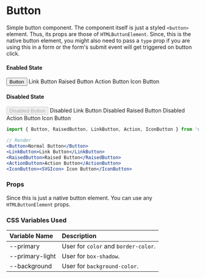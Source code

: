 
<Meta title='Components/Button' component={Button} />

# Button

Simple button component. The component itself is just a styled `<button>` element. Thus, its props are those
of `HTMLButtonElement`. Since, this is the native button element, you might also need to pass a `type` prop
if you are using this in a form or the form's submit event will get triggered on button click.

#### Enabled State
<Preview>
    <Button>Button</Button>
    <LinkButton>Link Button</LinkButton>
    <RaisedButton>Raised Button</RaisedButton>
    <ActionButton>Action Button</ActionButton>
    <IconButton><SearchIcon /> Icon Button</IconButton>
</Preview>

#### Disabled State
<Preview>
    <Button disabled>Disabled Button</Button>
    <LinkButton disabled>Disabled Link Button</LinkButton>
    <RaisedButton disabled>Disabled Raised Button</RaisedButton>
    <ActionButton disabled>Disabled Action Button</ActionButton>
    <IconButton disabled><SearchIcon /> Icon Button</IconButton>
</Preview>

```jsx
import { Button, RaisedButton, LinkButton, Action, IconButton } from 'no-frills-ui';

// Render
<Button>Normal Button</Button>
<LinkButton>Link Button</LinkButton>
<RaisedButton>Raised Button</RaisedButton>
<ActionButton>Action Button</ActionButton>
<IconButton><SVGIcon> Icon Button</IconButton>
```

### Props

Since this is just a native button element. You can use any `HTMLButtonElement` props.

### CSS Variables Used

| Variable Name | Description |
| :- | :- |
| --primary | User for `color` and `border-color`. |
| --primary-light | User for `box-shadow`. |
| --background | User for `background-color`. |
